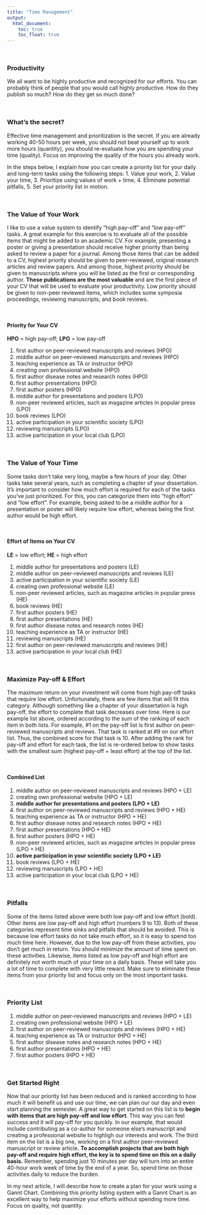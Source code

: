 ```yaml
---
title: "Time Management"
output:
  html_document:
    toc: true
    toc_float: true
---
```


<br>

### Productivity
We all want to be highly productive and recognized for our efforts.  You can probably think of people that you would call highly productive.  How do they publish so much?  How do they get so much done?

<br>

### What's the secret?
Effective time management and prioritization is the secret.  If you are already working 40-50 hours per week, you should not beat yourself up to work more hours (quantity), you should re-evaluate how you are spending your time (quality).  Focus on improving the quality of the hours you already work.  

In the steps below, I explain how you can create a priority list for your daily and long-term tasks using the following steps:
1. Value your work, 
2. Value your time, 
3. Prioritize using values of work + time, 
4. Eliminate potential pitfalls, 
5. Set your priority list in motion.

<br>

### The Value of Your Work
I like to use a value system to identify "high pay-off" and "low pay-off" tasks. A great example for this exercise is to evaluate all of the possible items that might be added to an academic CV. For example, presenting a poster or giving a presentation should receive higher priority than being asked to review a paper for a journal.  Among those items that can be added to a CV, highest priority should be given to peer-reviewed, original research articles and review papers.  And among those, highest priority should be given to manuscripts where you will be listed as the first or corresponding author.  **These publications are the most valuable** and are the first piece of your CV that will be used to evaluate your productivity.  Low priority should be given to non-peer reviewed items, which includes some symposia proceedings, reviewing manuscripts, and book reviews.  

<br>

#### Priority for Your CV 
**HPO** = high pay-off; **LPO** = low pay-off

1. first author on peer-reviewed manuscripts and reviews (HPO)
2. middle author on peer-reviewed manuscripts and reviews (HPO)
3. teaching experience as TA or instructor (HPO)
4. creating own professional website (HPO)
3. first author disease notes and research notes (HPO)
4. first author presentations (HPO)
5. first author posters (HPO)
5. middle author for presentations and posters (LPO)
6. non-peer reviewed articles, such as magazine articles in popular press (LPO)
7. book reviews (LPO)
9. active participation in your scientific society (LPO)
8. reviewing manuscripts (LPO)
10. active participation in your local club (LPO)

<br>

### The Value of Your Time
Some tasks don't take very long, maybe a few hours of your day.  Other tasks take several years, such as completing a chapter of your dissertation.  It's important to consider how much effort is required for each of the tasks you've just prioritized.  For this, you can categorize them into "high effort" and "low effort".  For example, being asked to be a middle author for a presentation or poster will likely require low effort, whereas being the first author would be high effort.

<br>

#### Effort of Items on Your CV 
**LE** = low effort; **HE** = high effort

1. middle author for presentations and posters (LE)
2. middle author on peer-reviewed manuscripts and reviews (LE)
3. active participation in your scientific society (LE)
5. creating own professional website (LE)
8. non-peer reviewed articles, such as magazine articles in popular press (HE)
9. book reviews (HE)
7. first author posters (HE)
6. first author presentations (HE)
6. first author disease notes and research notes (HE)
5. teaching experience as TA or instructor (HE)
8. reviewing manuscripts (HE)
9. first author on peer-reviewed manuscripts and reviews (HE)
10. active participation in your local club (HE)

<br>

### Maximize Pay-off & Effort
The maximum return on your investment will come from high pay-off tasks that require low effort. Unfortunately, there are few items that will fit this category. Although something like a chapter of your dissertation is high pay-off, the effort to complete that task decreases over time.  Here is our example list above, ordered according to the sum of the ranking of each item in both lists. For example, #1 on the pay-off list is first author on peer-reviewed manuscripts and reviews.  That task is ranked at #9 on our effort list.  Thus, the combined score for that task is 10.  After adding the rank for pay-off and effort for each task, the list is re-ordered below to show tasks with the smallest sum (highest pay-off + least effort) at the top of the list.

<br>

#### Combined List
1. middle author on peer-reviewed manuscripts and reviews (HPO + LE)
2. creating own professional website (HPO + LE)
3. **middle author for presentations and posters (LPO + LE)**
4. first author on peer-reviewed manuscripts and reviews (HPO + HE)
5. teaching experience as TA or instructor (HPO + HE)
6. first author disease notes and research notes (HPO + HE)
7. first author presentations (HPO + HE)
8. first author posters (HPO + HE)
9. non-peer reviewed articles, such as magazine articles in popular press (LPO + HE)
10. **active participation in your scientific society (LPO + LE)**
11. book reviews (LPO + HE)
12. reviewing manuscripts (LPO + HE)
13. active participation in your local club (LPO + HE)

<br>

### Pitfalls
Some of the items listed above were both low pay-off and low effort (bold).  Other items are low pay-off and high effort (numbers 9 to 13).  Both of these categories represent time sinks and pitfalls that should be avoided. This is because low effort tasks do not take much effort, so it is easy to spend too much time here.  However, due to the low pay-off from these activities, you don't get much in return.  You should minimize the amount of time spent on these activities.  Likewise, items listed as low pay-off and high effort are definitely not worth much of your time on a daily basis.  These will take you a lot of time to complete with very little reward.  Make sure to eliminate these items from your priority list and focus only on the most important tasks.  

<br>

### Priority List
1. middle author on peer-reviewed manuscripts and reviews (HPO + LE)
2. creating own professional website (HPO + LE)
4. first author on peer-reviewed manuscripts and reviews (HPO + HE)
5. teaching experience as TA or instructor (HPO + HE)
6. first author disease notes and research notes (HPO + HE)
7. first author presentations (HPO + HE)
8. first author posters (HPO + HE)

<br>

### Get Started Right
Now that our priority list has been reduced and is ranked according to how much it will benefit us and use our time, we can plan our our day and even start planning the semester.  A great way to get started on this list is to **begin with items that are high pay-off and low effort**.  This way you can feel success and it will pay-off for you quickly.  In our example, that would include contributing as a co-author for someone else's manuscript and creating a professional website to highligh our interests and work.  The third item on the list is a big one, working on a first author peer-reviewed manuscript or review article.  **To accomplish projects that are both high pay-off and require high effort, the key is to spend time on this on a daily basis.**  Remember, spending just 10 minutes per day will turn into an entire 40-hour work week of time by the end of a year.  So, spend time on those activities daily to reduce the burden.

In my next article, I will describe how to create a plan for your work using a Gannt Chart.  Combining this priority listing system with a Gannt Chart is an excellent way to help maximize your efforts without spending more time.  Focus on quality, not quantity.


<!-- ```{r echo=FALSE} -->
<!-- library(gridExtra) -->
<!-- library(grid) -->
<!-- d <- matrix(data = c(1,2,3,4), dimnames = list(c("High pay-off", "Low pay-off"), c("High effort", "Low Effort")), nrow = 2, ncol = 2, byrow = TRUE) -->
<!-- grid.table(d) -->
<!-- ``` -->



